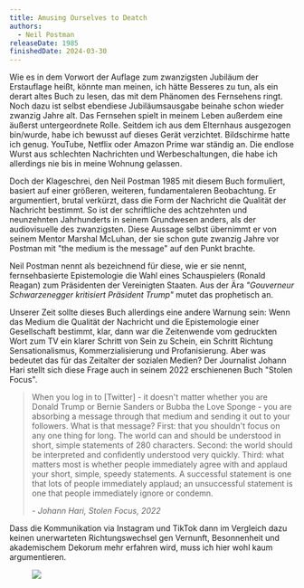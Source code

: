 ```yaml
---
title: Amusing Ourselves to Deatch
authors:
  - Neil Postman
releaseDate: 1985
finishedDate: 2024-03-30
---
```



<BookHeading title={frontmatter.title} releaseDate={frontmatter.releaseDate} authors={frontmatter.authors} />

Wie es in dem Vorwort der Auflage zum zwanzigsten Jubiläum der Erstauflage
heißt, könnte man meinen, ich hätte Besseres zu tun, als ein derart altes Buch
zu lesen, das mit dem Phänomen des Fernsehens ringt. Noch dazu ist selbst
ebendiese Jubiläumsausgabe beinahe schon wieder zwanzig Jahre alt. Das Fernsehen
spielt in meinem Leben außerdem eine äußerst untergeordnete Rolle. Seitdem ich
aus dem Elternhaus ausgezogen bin/wurde, habe ich bewusst auf dieses Gerät
verzichtet. Bildschirme hatte ich genug. YouTube, Netflix oder Amazon Prime war
ständig an. Die endlose Wurst aus schlechten Nachrichten und Werbeschaltungen,
die habe ich allerdings nie bis in meine Wohnung gelassen.

Doch der Klageschrei, den Neil Postman 1985 mit diesem Buch formuliert, basiert
auf einer größeren, weiteren, fundamentaleren Beobachtung. Er argumentiert,
brutal verkürzt, dass die Form der Nachricht die Qualität der Nachricht
bestimmt. So ist der schriftliche des achtzehnten und neunzehnten Jahrhunderts
in seinem Grundwesen anders, als der audiovisuelle des zwanzigsten. Diese
Aussage selbst übernimmt er von seinem Mentor Marshal McLuhan, der sie schon
gute zwanzig Jahre vor Postman mit "the medium is the message" auf den Punkt
brachte.

Neil Postman nennt als bezeichnend für diese, wie er sie nennt, fernsehbasierte
Epistemologie die Wahl eines Schauspielers (Ronald Reagan) zum Präsidenten der
Vereinigten Staaten. Aus der Ära _"Gouverneur Schwarzenegger kritisiert
Präsident Trump"_ mutet das prophetisch an.

Unserer Zeit sollte dieses Buch allerdings eine andere Warnung sein: Wenn das
Medium die Qualität der Nachricht und die Epistemologie einer Gesellschaft
bestimmt, klar, dann war die Zeitenwende vom gedruckten Wort zum TV ein klarer
Schritt von Sein zu Schein, ein Schritt Richtung Sensationalismus,
Kommerzialisierung und Profanisierung. Aber was bedeutet das für das Zeitalter
der sozialen Medien? Der Journalist Johann Hari stellt sich diese Frage auch in
seinem 2022 erschienenen Buch "Stolen Focus". <blockquote><p>When you log in to
[Twitter] - it doesn't matter whether you are Donald Trump or Bernie Sanders or
Bubba the Love Sponge - you are absorbing a message through that medium and
sending it out to your followers. What is that message? First: that you
shouldn't focus on any one thing for long. The world can and should be
understood in short, simple statements of 280 characters. Second: the world
should be interpreted and confidently understood very quickly. Third: what
matters most is whether people immediately agree with and applaud your short,
simple, speedy statements. A successful statement is one that lots of people
immediately applaud; an unsuccessful statement is one that people immediately
ignore or condemn.</p><footer><cite>- Johann Hari, <i>Stolen Focus,
2022</i></cite></footer></blockquote>

Dass die Kommunikation via Instagram und TikTok dann im Vergleich dazu keinen
unerwarteten Richtungswechsel gen Vernunft, Besonnenheit und akademischem
Dekorum mehr erfahren wird, muss ich hier wohl kaum argumentieren.

<figure class="fullwidth">
  <img src="/img/book-versus-tv.webp" aria-hidden />
</figure>
